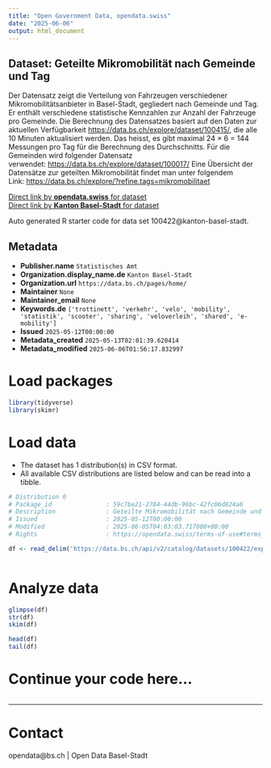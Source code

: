 ```yaml
---
title: "Open Government Data, opendata.swiss"
date: "2025-06-06"
output: html_document
---
```


## Dataset: Geteilte Mikromobilität nach Gemeinde und Tag

Der Datensatz zeigt die Verteilung von Fahrzeugen verschiedener Mikromobilitätsanbieter in Basel-Stadt, gegliedert nach Gemeinde und Tag. Er enthält verschiedene statistische Kennzahlen zur Anzahl der Fahrzeuge pro Gemeinde.
Die Berechnung des Datensatzes basiert auf den Daten zur aktuellen Verfügbarkeit 
[https://data.bs.ch/explore/dataset/100415/](https://data.bs.ch/explore/dataset/100415/), 
die alle 10 Minuten aktualisiert werden. Das heisst, es gibt maximal 
24 × 6 = 144 
Messungen pro Tag für die Berechnung des Durchschnitts.
Für die Gemeinden wird folgender Datensatz verwendet: [https://data.bs.ch/explore/dataset/100017/](https://data.bs.ch/explore/dataset/100017/)
Eine Übersicht der Datensätze zur geteilten Mikromobilität findet man unter folgendem Link: [https://data.bs.ch/explore/?refine.tags=mikromobilitaet](https://data.bs.ch/explore/?refine.tags=mikromobilitaet) 


[Direct link by **opendata.swiss** for dataset](https://opendata.swiss/de/dataset/geteilte-mikromobilitat-nach-gemeinde-und-tag)<br>
[Direct link by **Kanton Basel-Stadt** for dataset](https://data.bs.ch/explore/dataset/100422/)

Auto generated R starter code for data set 100422@kanton-basel-stadt.

## Metadata

- **Publisher.name** `Statistisches Amt`
- **Organization.display_name.de** `Kanton Basel-Stadt`
- **Organization.url** `https://data.bs.ch/pages/home/`
- **Maintainer** `None`
- **Maintainer_email** `None`
- **Keywords.de** `['trottinett', 'verkehr', 'velo', 'mobility', 'statistik', 'scooter', 'sharing', 'veloverleih', 'shared', 'e-mobility']`
- **Issued** `2025-05-12T00:00:00`
- **Metadata_created** `2025-05-13T02:01:39.620414`
- **Metadata_modified** `2025-06-06T01:56:17.832997`


# Load packages

```r

library(tidyverse)
library(skimr)

```

# Load data

-   The dataset has 1 distribution(s) in CSV format.
-   All available CSV distributions are listed below and can be read into a tibble.

```r

# Distribution 0
# Package_id               : 59c7be21-2784-44db-96bc-42fc06d824a6
# Description              : Geteilte Mikromobilität nach Gemeinde und Tag (csv)
# Issued                   : 2025-05-12T00:00:00
# Modified                 : 2025-06-05T04:03:03.717000+00:00
# Rights                   : https://opendata.swiss/terms-of-use#terms_by

df <- read_delim('https://data.bs.ch/api/v2/catalog/datasets/100422/exports/csv?use_labels=true')



```

# Analyze data

```r

glimpse(df)
str(df)
skim(df)

head(df)
tail(df)

```

# Continue your code here...

```r

```

------------------------------------------------------------------------

# Contact

opendata@bs.ch | Open Data Basel-Stadt
